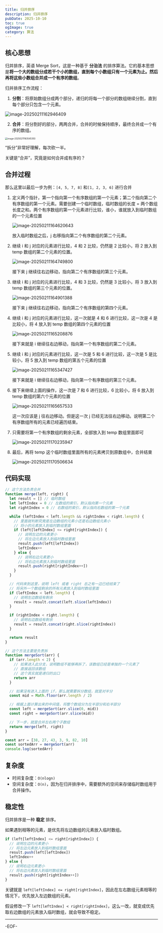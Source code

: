 ```yaml
---
title: 归并排序
description: 归并排序
pubDate: 2025-10-10
toc: true
ogImage: true
category: 算法
---
```


## 核心思想

归并排序，英语 Merge Sort，这是一种基于 **分治法** 的排序算法。它的基本思想是**将一个大的数组分成若干个小的数组，直到每个小数组只有一个元素为止。然后再将这些小数组合并成一个有序的数组**。

归并排序工作流程：

1. **分割**：将原始数组分成两个部分，递归的将每一个部分的数组继续分割，直到每个部分只包含一个元素。

![image-20250211162946409](https://xiejie-typora.oss-cn-chengdu.aliyuncs.com/2025-02-11-082946.png)

2. **合并**：将分割好的部分，两两合并，合并的时候保持顺序，最终合并成一个有序的数组。

<img
  src="https://xiejie-typora.oss-cn-chengdu.aliyuncs.com/2025-02-11-083546.png"
  alt="image-20250211163545350"
  style="zoom:50%;"
/>

“拆分”非常好理解，每次砍一半。

关键是“合并”，究竟是如何合并成有序的？

## 合并过程

那么这里以最后一步为例：`[4, 5, 7, 8]` 和`[1, 2, 3, 6]` 进行合并

1. 定义两个指针，第一个指向第一个有序数组的第一个元素；第二个指向第二个有序数组的第一个元素。需要创建一个临时数组，临时数组的长度 = 两个数组长度之和。两个有序数组的第一个元素进行比较，谁小，谁就放入到临时数组的一个元素位置

   ![image-20250211164620643](https://xiejie-typora.oss-cn-chengdu.aliyuncs.com/2025-02-11-084621.png)

   放入临时数组之后，j 右移指向第二个有序数组的第二个元素。

2. 继续 i 和 j 对应的元素进行比较，4 和 2 比较，仍然是 2 比较小，将 2 放入到 temp 数组的第二个元素的位置。

   ![image-20250211164749800](https://xiejie-typora.oss-cn-chengdu.aliyuncs.com/2025-02-11-084750.png)

   接下来 j 继续往右边移动，指向第二个有序数组的第三个元素。

3. 继续 i 和 j 对应的元素进行比较，4 和 3 比较，仍然是 3 比较小，将 3 放入到 temp 数组的第三个元素的位置。

   ![image-20250211164901388](https://xiejie-typora.oss-cn-chengdu.aliyuncs.com/2025-02-11-084901.png)

   接下来 j 继续往右边移动，指向第二个有序数组的第四个元素。

4. 继续 i 和 j 对应的元素进行比较，这一次就是 4 和 6 进行比较，这一次是 4 是比较小，将 4 放入到 temp 数组的第四个元素的位置

   ![image-20250211165208876](https://xiejie-typora.oss-cn-chengdu.aliyuncs.com/2025-02-11-085209.png)

   接下来就是 i 继续往右边移动，指向第一个有序数组的第二个元素。

5. 继续 i 和 j 对应的元素进行比较，这一次是 5 和 6 进行比较，这一次是 5 是比较小，将 5 放入到 temp 数组的第五个元素的位置

   ![image-20250211165347427](https://xiejie-typora.oss-cn-chengdu.aliyuncs.com/2025-02-11-085347.png)

   接下来就是 i 继续往右边移动，指向第一个有序数组的第三个元素。

6. 接下来继续上面的操作，这一次是 7 和 6 进行比较，6 比较小，将 6 放入到 temp 数组的第六个元素的位置

   ![image-20250211165657533](https://xiejie-typora.oss-cn-chengdu.aliyuncs.com/2025-02-11-085657.png)

   这一次应该是 j 往右边移动。但是这一次 j 已经无法往右边移动。说明第二个有序数组所有的元素已经遍历结束。

7. 只需要将第一个有序数组的剩余元素，全部放入到 temp 数组里面即可

   ![image-20250211170235947](https://xiejie-typora.oss-cn-chengdu.aliyuncs.com/2025-02-11-090236.png)

8. 最后，再将 temp 这个临时数组里面所有的元素拷贝到原数组中，合并结束

   ![image-20250211170506634](https://xiejie-typora.oss-cn-chengdu.aliyuncs.com/2025-02-11-090506.png)

## 代码实现

```js
// 这个方法负责合并
function merge(left, right) {
  let result = [] // 临时数组
  let leftIndex = 0 // 左数组的索引，默认指向第一个元素
  let rightIndex = 0 // 右数组的索引，默认指向右数组的第一个元素

  while (leftIndex < left.length && rightIndex < right.length) {
    // 里面就判断究竟是左边数组的元素小还是右边数组元素小
    // 将小的元素放入到临时数组里面
    if (left[leftIndex] <= right[rightIndex]) {
      // 说明左边的元素更小
      // 将左边元素放入到临时数组里面
      result.push(left[leftIndex])
      leftIndex++
    } else {
      // 说明右边元素更小
      // 将右边元素放入到临时数组里面
      result.push(right[rightIndex++])
    }
  }

  // 代码来到这里，说明 left 或者 right 总之有一边已经结束了
  // 将另外一个数组剩余的所有元素放入到临时数组里面
  if (leftIndex < left.length) {
    // 说明左边数组有剩余
    result = result.concat(left.slice(leftIndex))
  }

  if (rightIndex < right.length) {
    // 说明右边数组有剩余
    result = result.concat(right.slice(rightIndex))
  }

  return result
}

// 这个方法主要是负责拆
function mergeSort(arr) {
  if (arr.length < 2) {
    // 如果进入此分支，说明数组不能够再拆了，该数组已经是单独的一个元素了
    // 直接返回该数组
    // 这个其实就是递归的出口
    return arr
  }

  // 如果没有进入上面的 if，那么就需要拆分数组，就是对半分
  const mid = Math.floor(arr.length / 2)

  // 根据上面计算出来的中间值，将整个数组分为左半部分和右半部分
  const left = mergeSort(arr.slice(0, mid))
  const right = mergeSort(arr.slice(mid))

  // 下一步，就是合并左右两个子数组
  return merge(left, right)
}

const arr = [38, 27, 43, 3, 9, 82, 10]
const sortedArr = mergeSort(arr)
console.log(sortedArr)
```

## 复杂度

- 时间复杂度：`O(nlogn)`
- 空间复杂度：`O(n)`，因为在归并排序中，需要额外的空间来存储临时数组用于合并操作。

## 稳定性

归并排序是一种 **稳定** 排序。

如果遇到相等的元素，是优先将左边数组的元素放入临时数组。

```js
if (left[leftIndex] <= right[rightIndex]) {
  // 说明左边的元素更小
  // 将左边元素放入到临时数组里面
  result.push(left[leftIndex])
  leftIndex++
} else {
  // 说明右边元素更小
  // 将右边元素放入到临时数组里面
  result.push(right[rightIndex++])
}
```

关键就是 `left[leftIndex] <= right[rightIndex]`，因此在左右数组元素相等的情况下，优先放入左边数组的元素。

假设修改一下 `left[leftIndex] < right[rightIndex]`，这么一改，就变成优先取右边数组的元素放入临时数组，就会导致不稳定。

---

-EOF-
